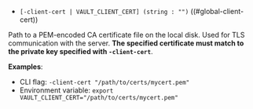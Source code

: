 - `[-client-cert | VAULT_CLIENT_CERT] (string : "")` ((#global-client-cert))

Path to a PEM-encoded CA certificate file on the local disk. Used for TLS
communication with the server. **The specified certificate must match to the
private key specified with `-client-cert`**.

**Examples**:

- CLI flag: `-client-cert "/path/to/certs/mycert.pem"`
- Environment variable: `export VAULT_CLIENT_CERT="/path/to/certs/mycert.pem"`

